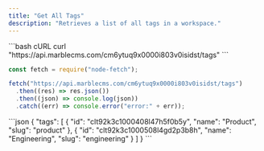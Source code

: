 ```yaml
---
title: "Get All Tags"
description: "Retrieves a list of all tags in a workspace."
---
```


<RequestExample>
```bash cURL
curl "https://api.marblecms.com/cm6ytuq9x0000i803v0isidst/tags"
```

```javascript Node.js
const fetch = require("node-fetch");

fetch("https://api.marblecms.com/cm6ytuq9x0000i803v0isidst/tags")
  .then((res) => res.json())
  .then((json) => console.log(json))
  .catch((err) => console.error("error:" + err));
```

</RequestExample>

<ResponseExample>
```json
{
  "tags": [
    {
      "id": "clt92k3c1000408l47h5f0b5y",
      "name": "Product",
      "slug": "product"
    },
    {
      "id": "clt92k3c1000508l4gd2p3b8h",
      "name": "Engineering",
      "slug": "engineering"
    }
  ]
}
```
</ResponseExample>
